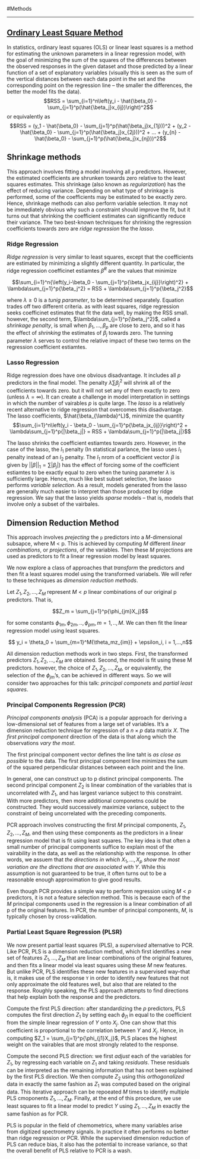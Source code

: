 #Methods

------

## [Ordinary Least Square Method](https://en.wikipedia.org/wiki/Ordinary_least_squares)
In statistics, ordinary least squares (OLS) or linear least squares is a method for estimating the unknown parameters in a linear regression model, with the goal of minimizing the sum of the squares of the differences between the observed responses in the given dataset and those predicted by a linear function of a set of explanatory variables (visually this is seen as the sum of the vertical distances between each data point in the set and the corresponding point on the regression line – the smaller the differences, the better the model fits the data). 
$$RSS = \sum_{i=1}^n\left(y_i - \hat{\beta_0} - \sum_{j=1}^p(\hat{\beta_j}x_{ij})\right)^2$$
or equivalently as 
$$RSS = (y_1 - \hat{\beta_0} - \sum_{j=1}^p(\hat{\beta_j}x_{1j}))^2 + (y_2 - \hat{\beta_0} - \sum_{j=1}^p(\hat{\beta_j}x_{2j}))^2 + ... + (y_{n} - \hat{\beta_0} - \sum_{j=1}^p(\hat{\beta_j}x_{nj}))^2$$

## Shrinkage methods
This approach involves fitting a model involving all `p` predictors. However, the estimated coefficients are shrunken towards zero relative to the least squares estimates. This shrinkage (also known as *regularization*) has the effect of reducing variance. Depending on what type of shrinkage is performed, some of the coefficients may be estimated to be exactly zero. Hence, shrinkage methods can also perform variable selection. It may not be immediately obvious why such a constraint should improve the fit, but it turns out that shrinking the coefficient estimates can significantly reduce their variance. The two best-known techniques for shrinking the regression coefficients towards zero are *ridge regression* the the  *lasso*.

### Ridge Regression
*Ridge regression* is very similar to least squares, except that the coefficients are estimated by minimizing a slightly different quantity. In particular, the ridge regression coefficinet estiamtes $\hat{\beta}^R$ are the values that minimize 

$$\sum_{i=1}^n{\left(y_i-\beta_0 - \sum_{j=1}^p{\beta_jx_{ij}}\right)^2} + \lambda\sum_{j=1}^p{\beta_j^2} = RSS + \lambda\sum_{j=1}^p{\beta_j^2}$$ 

where $\lambda \geq 0$ is a *tunig parameter*, to be determined separately. Equation trades off two different criteria. as with least squares, ridge regression seeks coefficinet estimates that fit the data well, by making the RSS small. however, the second term, $\lambda\sum_{j=1}^p{\beta_j^2}$, called a *shrinkage penalty*, is small when $\beta_1,...,\beta_p$ are close to zero, and so it has the effect of *shrinking* the estimates of $\beta_j$ towards zero. The tunning parameter $\lambda$ serves to control the relative impact of these two terms on the regression coefficient estiamtes. 

### Lasso Regression
Ridge regression does have one obvious disadvantage. It includes all *p* predictors in the final model. The penalty $\lambda \sum{\beta_j^2}$ will shrink all of the coefficients towards zero. but it will not set any of them exactly to zero (unless $\lambda = \infty$). It can create a challenge in model interpretation in settings in which the number of vairables *p* is quite large. The *lasso* is a relatively recent alternative to ridge regression that overcomes this disadvantage. The lasso coefficients, $\hat{\beta_{\lambda}^L}$, minimize the quantity
$$\sum_{i=1}^n\left(y_i - \beta_0 - \sum_{j=1}^p{\beta_jx_{ij}}\right)^2 + \lambda\sum_{j=1}^p{|\beta_j|} = RSS + \lambda\sum_{j=1}^p{|\beta_j|}$$

The lasso shrinks the coefficient estiamtes towards zero. However, in the case of the lasso, the $l_1$ penalty (In statistical parlance, the lasso uses $l_1$ penalty instead of an $l_2$ penalty. The $l_1$ nrom of a coefficient vector $\beta$ is given by $||\beta||_1 = \sum{|\beta_j|}$) has the effect of forcing some of the coefficient estiamtes to be exactly equal to zero when the tuning parameter $\lambda$ is sufficiently large. Hence, much like best subset selection, the lasso performs *variable selection*. As a result, models generated from the lasso are generally much easier to interpret than those produced by ridge regression. We say that the lasso yields *sparse* models -- that is, models that involve only a subset of the vairbales. 

## Dimension Reduction Method
This approach involves *prejecting* the `p` predictors into a *M*-dimensional subsapce, where M < p. This is achieved by computing *M* different *linear combinations*, or *projections*, of the variables. Then these *M* projections are used as predictors to fit a linear regression model by least squares. 

We now explore a class of approaches that *transform* the predictors and then fit a least squares model using the transformed variabels. We will refer to these techniques as *dimension reduction methods*.

Let $Z_1,Z_2,..., Z_M$ represent $M < p$ linear combinations of our original p predictors. That is,

$$Z_m = \sum_{j=1}^p{\phi_{jm}X_j}$$

for some constants $\phi_{1m}, \phi_{2m}, .., \phi_{pm}, m = 1,.., M$. We can then fit the linear regression model using least squares.

$$ y_i = \theta_0 + \sum_{m=1}^M{\theta_mz_{im}} + \epsilon_i, i = 1,...,n$$

All dimension reduction methods work in two steps. First, the transformed predictors $Z_1, Z_2,..., Z_M$ are obtained. Second, the model is fit using these M predictors. however, the choice of $Z_1,Z_2,...,Z_M$, or equivalently, the selection of the $\phi_{jm}$'s, can be achieved in different ways. So we will consider two approaches for this talk: *principal componets* and *partial least squares*.

### Principal Components Regression (PCR)
*Principal components analysis* (PCA) is a popular approach for deriving a low-dimensional set of features from a large set of variables. It's a dimension reduction technique for regression of a $n \times p$ data matrix $X$. The *first principal component* direction of the data is that along which the observations *vary the most*. 

The first principal component vector defines the line taht is *as close as possible* to the data. The first principal component line minimizes the sum of the squared perpendicular distances between each point and the line. 

In general, one can construct up to p distinct principal components. The second principal component $Z_2$ is linear combination of the variables that is uncorrelated with $Z_1$, and has largest variance subject to this constraint. With more predictors, then more additional componetns could be constructed. They would successively maximize variance, subject to the constraint of being uncorrelated with the preceding components. 

PCR approach involves constructing the first $M$ principal components, $Z_1, Z_2,..., Z_M$, and then using these components as the predictors in a linear regression model that is fit using least squares. The key idea is that often a small number of principal components suffice to explain most of the vairability in the data, as well as the relationship with the response. In other words, we assuem that *the directions in which* $X_1, ..., X_p$ *show the most variation are the directions that are associated with Y*. While this assumption is not guaranteed to be true, it often turns out to be a reasonable enough approximation to give good results.

Even though PCR provides a simple way to perform regression using $M < p$ predictors, it is not a feature selection method. This is because each of the *M* principal components used in the regression is a linear combination of all p of the original features. In PCR, the number of principal components, *M*, is typically chosen by cross-validation.  

### Partial Least Square Regression (PLSR)
We now present partial least squares (PLS), a *supervised* alternative to PCR. Like PCR, PLS is a dimension reduction method, which first identifies a new set of features $Z_1,...,Z_M$ that are linear combinations of the original features, and then fits a linear model via least squares using these *M* new features. But unlike PCR, PLS identifies these new features in a supervised way--that is, it makes use of the response `Y` in order to identify new features that not only approximate the old features well, but also that are related to the response. Roughly speaking, the PLS approach attempts to find directions that help explain both the response and the predictors.

Compute the first PLS direction: after standardizing the *p* predictors, PLS computes the first direction $Z_1$ by setting each $\phi_{j1}$ in equal to the coefficient from the simple linear regression of *Y* onto $X_j$. One can show that this coefficient is proportional to the correlation between $Y$ and $X_j$. Hence, in computing $Z_1 = \sum_{j=1}^p{\phi_{j1}X_j}$, PLS places the highest weight on the vairables that are most strongly related to the response. 

Compute the second PLS direction: we first *adjust* each of the variables for $Z_1$, by regressing each variable on $Z_1$ and taking *residuals*. These residuals can be interpreted as the remaining information that has not been explained by the first PLS direction. We then compute $Z_2$ using this *orthogonalized* data in exactly the same fashion as $Z_1$ was computed based on the original data. This iterative approach can be repoeated *M* times to identify multiple PLS cmoponents $Z_1,...,Z_M$. Finally, at the end of this procedure, we use least squares to fit a linear model to predict $Y$ using $Z_1,...,Z_M$ in exactly the same fashion as for PCR.

PLS is popular in the field of chemometrics, where many variables arise from digitized spectrometry signals. In practice it often performs no better than ridge regression or PCR. While the supervised dimension reduction of PLS can reduce bias, it also has the potential to increase variance, so that the overall benefit of PLS relative to PCR is a wash.



